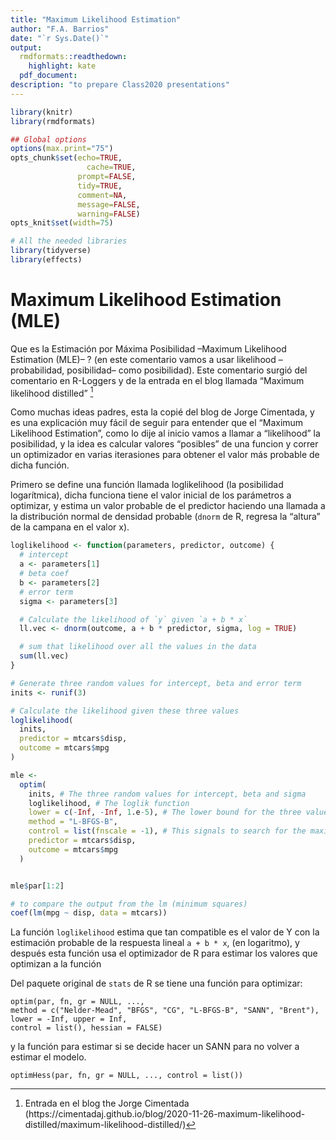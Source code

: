 ```yaml
---
title: "Maximum Likelihood Estimation"
author: "F.A. Barrios"
date: "`r Sys.Date()`"
output:
  rmdformats::readthedown:
    highlight: kate
  pdf_document:
description: "to prepare Class2020 presentations"
---
```


```r
library(knitr)
library(rmdformats)

## Global options
options(max.print="75")
opts_chunk$set(echo=TRUE,
	             cache=TRUE,
               prompt=FALSE,
               tidy=TRUE,
               comment=NA,
               message=FALSE,
               warning=FALSE)
opts_knit$set(width=75)
```

```r
# All the needed libraries
library(tidyverse)
library(effects)
```
# Maximum Likelihood Estimation (MLE) 

Que es la Estimación por Máxima Posibilidad --Maximum Likelihood Estimation (MLE)-- ? (en este comentario vamos a usar likelihood --probabilidad, posibilidad-- como posibilidad). Este comentario surgió del comentario en R-Loggers y de la entrada en el blog llamada "Maximum likelihood distilled" [^1]

[^1]: Entrada en el blog the Jorge Cimentada (https://cimentadaj.github.io/blog/2020-11-26-maximum-likelihood-distilled/maximum-likelihood-distilled/)

Como muchas ideas padres, esta la copié del blog de Jorge Cimentada, y es una explicación muy fácil de seguir para entender que el "Maximum Likelihood Estimation", como lo dije al inicio vamos a llamar a "likelihood" la posibilidad, y la idea es calcular valores "posibles" de una funcion y correr un optimizador en varias iterasiones para obtener el valor más probable de dicha función. 

Primero se define una función llamada loglikelihood (la posibilidad logarítmica), dicha funciona tiene el valor inicial de los parámetros a optimizar, y estima un valor probable de el predictor haciendo una llamada a la distribución normal de densidad probable (`dnorm` de R, regresa la "altura" de la campana en el valor x).

```r
loglikelihood <- function(parameters, predictor, outcome) {
  # intercept
  a <- parameters[1]
  # beta coef
  b <- parameters[2]
  # error term
  sigma <- parameters[3]

  # Calculate the likelihood of `y` given `a + b * x`
  ll.vec <- dnorm(outcome, a + b * predictor, sigma, log = TRUE)

  # sum that likelihood over all the values in the data
  sum(ll.vec)
}

# Generate three random values for intercept, beta and error term
inits <- runif(3)

# Calculate the likelihood given these three values
loglikelihood(
  inits,
  predictor = mtcars$disp,
  outcome = mtcars$mpg
)

mle <-
  optim(
    inits, # The three random values for intercept, beta and sigma
    loglikelihood, # The loglik function
    lower = c(-Inf, -Inf, 1.e-5), # The lower bound for the three values (all can be negative except sigma, which is 1.e-5)
    method = "L-BFGS-B",
    control = list(fnscale = -1), # This signals to search for the maximum rather than the minimum
    predictor = mtcars$disp,
    outcome = mtcars$mpg
  )


mle$par[1:2]
```


```r
# to compare the output from the lm (minimum squares)
coef(lm(mpg ~ disp, data = mtcars))
```

La función `loglikelihood` estima que tan compatible es el valor de Y con la estimación probable de la respuesta lineal `a + b * x`, (en logaritmo), y después esta función usa el optimizador de R para estimar los valores que optimizan a la función

Del paquete original de `stats` de R se tiene una función para optimizar:

`optim(par, fn, gr = NULL, ..., `  
`     method = c("Nelder-Mead", "BFGS", "CG", "L-BFGS-B", "SANN", "Brent"), `  
`      lower = -Inf, upper = Inf, `  
`      control = list(), hessian = FALSE) `  

y la función para estimar si se decide hacer un SANN para no volver a estimar el modelo.

`optimHess(par, fn, gr = NULL, ..., control = list()) `




